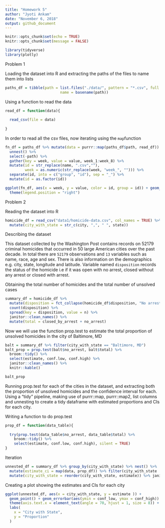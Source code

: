 ```yaml
---
title: "Homework 5"
author: "Jyoti Ankam"
date: "November 6, 2018"
output: github_document
---
```


```r
knitr::opts_chunk$set(echo = TRUE)
knitr::opts_chunk$set(message = FALSE)
```

```r

library(tidyverse)
library(plotly)

```
Problem 1 

Loading the dataset into R and extracting the paths of the files to name them into lists

```r

paths_df = tibble(path = list.files("./data/", pattern = "*.csv", full.names = TRUE),
                         name = basename(path))
```

Using a function to read the data

```r

read_df = function(data){
  
  read_csv(file = data)
  
}
```

In order to read all the csv files, now iterating using the `map`function

```r

fn_df = paths_df %>% mutate(data = purrr::map(paths_df$path, read_df)) %>% 
  unnest() %>% 
  select(-path) %>% 
  gather(key = week, value = value, week_1:week_8) %>% 
  mutate(id = str_replace(name, ".csv",""),
         week = as.numeric(str_replace(week, "week_", ""))) %>% 
  separate(id, into = c("group", "id"), sep = "_") %>% 
  mutate(id = as.factor(id))

ggplot(fn_df, aes(x = week, y = value, color = id, group = id)) + geom_point() + geom_line() + facet_grid(~group) +
  theme(legend.position = "right")

```

Problem 2 

Reading the dataset into R

```r

homicide_df = read_csv("data1/homicide-data.csv", col_names = TRUE) %>% 
  mutate(city_with_state = str_c(city, ",", " ", state))

```

Describing the dataset

This dataset collected by the Washington Post contains records on 52179 criminal homicides that occurred in 50 large American cities over the past decade. 
In total there are `52179` observations and `13` variables such as name, race, age and sex. There is also information on the demographics e.g. city, state, longitude and latitude. Variable named `disposition` records the status of the homicide i.e if it was open with no arrest, closed without any arrest or closed with arrest.


Obtaining the total number of homicides and the total number of unsolved cases

```r

summary_df = homicide_df %>% 
  mutate(disposition = fct_collapse(homicide_df$disposition, "No arrest" = c("Closed without arrest","Open/No arrest"))) %>% group_by(city_with_state) %>% 
  count(disposition) %>% 
  spread(key = disposition, value = n) %>% 
  janitor::clean_names() %>% 
  mutate(total = closed_by_arrest + no_arrest)

```

Now we will use the function prop.test to estimate the total proportion of unsolved homicides in the city of Baltimore, MD

```r

balt = summary_df %>% filter(city_with_state == "Baltimore, MD")
balt_prop = prop.test(balt$no_arrest, balt$total) %>% 
  broom::tidy() %>% 
  select(estimate, conf.low, conf.high) %>% 
  janitor::clean_names() %>% 
  knitr::kable()

balt_prop
```

Running prop.test for each of the cities in the dataset, and extracting both the proportion of unsolved homicides and the confidence interval for each. Using a “tidy” pipeline, making use of purrr::map, purrr::map2, list columns and unnesting to create a tidy dataframe with estimated proportions and CIs for each city.

Writing a function to do prop.test

```r

prop_df = function(data_table){
  
  try(prop.test(data_table$no_arrest, data_table$total) %>% 
    broom::tidy() %>% 
    select(estimate, conf.low, conf.high), silent = TRUE)
}

```

Iteration

```r

unnested_df = summary_df %>% group_by(city_with_state) %>% nest() %>% 
  mutate(estimate_ci = map(data, prop_df)) %>% filter(city_with_state != "Tulsa, AL") %>% unnest() %>% 
  mutate(city_with_state = reorder(city_with_state, estimate)) %>% janitor::clean_names()

```

Creating a plot showing the estimates and CIs for each city

```r

ggplot(unnested_df, aes(x = city_with_state, y = estimate )) + 
  geom_point() + geom_errorbar(aes(ymin = conf_low, ymax = conf_high)) + 
  theme(axis.text.x = element_text(angle = 70, hjust = 1, size = 8)) +
  labs(
    x = "City with State",
    y = "Proportion"
  )

```


  
  
